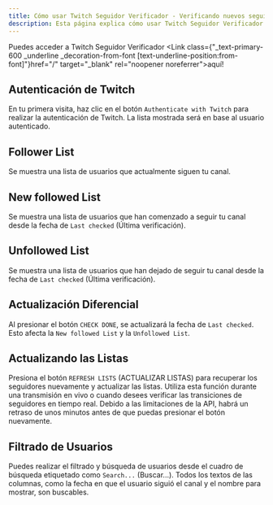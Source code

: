 ```yaml
---
title: Cómo usar Twitch Seguidor Verificador - Verificando nuevos seguidores y des-seguidores
description: Esta página explica cómo usar Twitch Seguidor Verificador.
---
```



Puedes acceder a Twitch Seguidor Verificador <Link class={"\_text-primary-600 \_underline \_decoration-from-font [text-underline-position:from-font]"}href="/" target="\_blank" rel="noopener noreferrer">aquí</Link>!

## Autenticación de Twitch

En tu primera visita, haz clic en el botón `Authenticate with Twitch` para realizar la autenticación de Twitch.
La lista mostrada será en base al usuario autenticado.

## Follower List

Se muestra una lista de usuarios que actualmente siguen tu canal.

## New followed List

Se muestra una lista de usuarios que han comenzado a seguir tu canal desde la fecha de `Last checked` (Última verificación).

## Unfollowed List

Se muestra una lista de usuarios que han dejado de seguir tu canal desde la fecha de `Last checked` (Última verificación).

## Actualización Diferencial

Al presionar el botón `CHECK DONE`, se actualizará la fecha de `Last checked`. Esto afecta la `New followed List` y la `Unfollowed List`.

## Actualizando las Listas

Presiona el botón `REFRESH LISTS` (ACTUALIZAR LISTAS) para recuperar los seguidores nuevamente y actualizar las listas.
Utiliza esta función durante una transmisión en vivo o cuando desees verificar las transiciones de seguidores en tiempo real.
Debido a las limitaciones de la API, habrá un retraso de unos minutos antes de que puedas presionar el botón nuevamente.

## Filtrado de Usuarios

Puedes realizar el filtrado y búsqueda de usuarios desde el cuadro de búsqueda etiquetado como `Search...` (Buscar...).
Todos los textos de las columnas, como la fecha en que el usuario siguió el canal y el nombre para mostrar, son buscables.
